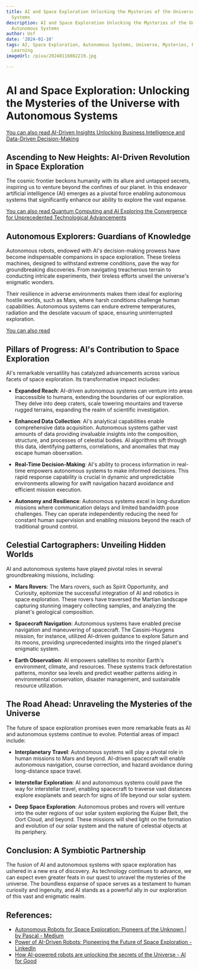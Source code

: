 ```yaml
---
title: AI and Space Exploration Unlocking the Mysteries of the Universe with Autonomous
  Systems
description: AI and Space Exploration Unlocking the Mysteries of the Universe with
  Autonomous Systems
author: Usf
date: '2024-01-10'
tags: AI, Space Exploration, Autonomous Systems, Universe, Mysteries, Robotics, Machine
  Learning
imageUrl: /pixa/20240116082219.jpg

---
```

# **AI and Space Exploration: Unlocking the Mysteries of  the Universe with Autonomous Systems**

[You can also  read AI-Driven Insights Unlocking Business Intelligence and Data-Driven Decision-Making](AI-Driven%20Insights%20Unlocking%20Business%20Intelligence%20and%20Data-Driven%20Decision-Making)


## Ascending to New Heights: AI-Driven Revolution in Space Exploration

The cosmic frontier beckons humanity with its allure and untapped secrets, inspiring us to venture beyond the confines of our planet. In this  endeavor artificial intelligence (AI) emerges as a  pivotal force enabling autonomous systems that significantly enhance our ability to explore the vast expanse.

[You  can also read  Quantum Computing and AI Exploring the Convergence for Unprecedented Technological Advancements](Quantum%20Computing%20and%20AI%20Exploring%20the%20Convergence%20for%20Unprecedented%20Technological%20Advancements)


## Autonomous  Explorers: Guardians of Knowledge

Autonomous robots, endowed with AI's decision-making  prowess have become indispensable companions in space exploration. These tireless machines, designed to withstand extreme conditions, pave the way for groundbreaking discoveries. From navigating treacherous terrain to conducting  intricate experiments, their tireless efforts unveil the universe's enigmatic wonders.

Their resilience in adverse environments makes them ideal for exploring hostile  worlds, such  as Mars, where harsh conditions challenge human capabilities. Autonomous systems can endure extreme temperatures, radiation and the desolate vacuum of space,  ensuring uninterrupted exploration.

[You can also  read ]()


##  Pillars of Progress: AI's Contribution  to Space Exploration

AI's remarkable versatility  has catalyzed advancements across various facets of space exploration. Its transformative impact includes:

- **Expanded Reach**: AI-driven autonomous systems can venture into areas  inaccessible to humans, extending  the boundaries of our exploration. They delve into deep craters, scale towering mountains and traverse rugged terrains, expanding the realm of scientific investigation.

- **Enhanced Data  Collection**: AI's analytical capabilities enable comprehensive data acquisition. Autonomous  systems gather vast amounts of data providing invaluable insights into the composition, structure, and processes of celestial bodies. AI algorithms sift through this data, identifying patterns, correlations,  and anomalies that may escape human observation.

- **Real-Time Decision-Making**: AI's ability  to  process information in real-time empowers autonomous systems to make informed  decisions. This  rapid response capability is crucial in dynamic  and unpredictable environments allowing for  swift navigation hazard avoidance and efficient mission execution.

- **Autonomy and Resilience**: Autonomous systems excel in long-duration missions where communication delays and limited bandwidth pose challenges. They can operate independently reducing the need for constant human supervision and enabling missions beyond the reach of traditional ground  control.

## Celestial Cartographers:  Unveiling Hidden Worlds

AI  and autonomous systems have played pivotal roles in several groundbreaking missions, including:

- **Mars Rovers**: The  Mars  rovers, such as  Spirit Opportunity, and Curiosity, epitomize the successful integration of AI and robotics in space exploration. These rovers have traversed the Martian landscape capturing stunning imagery collecting samples, and analyzing the planet's  geological composition.

- **Spacecraft Navigation**: Autonomous systems have enabled  precise navigation  and maneuvering of spacecraft. The Cassini-Huygens  mission, for instance, utilized AI-driven guidance to  explore Saturn and its moons, providing unprecedented  insights into the ringed planet's enigmatic  system.

- **Earth Observation**: AI  empowers satellites to monitor Earth's environment, climate,  and resources. These systems track deforestation patterns, monitor sea levels and predict weather patterns aiding in environmental conservation, disaster management, and  sustainable resource utilization.

## The Road  Ahead: Unraveling the Mysteries of  the Universe

The future  of space exploration promises even more  remarkable  feats  as  AI and autonomous systems  continue  to evolve. Potential areas of impact include:

- **Interplanetary Travel**: Autonomous systems will play a pivotal  role in human missions to Mars and beyond.  AI-driven spacecraft will enable autonomous navigation, course correction,  and hazard avoidance during long-distance space travel.

- **Interstellar Exploration**: AI and autonomous  systems could pave the way for  interstellar travel, enabling spacecraft to  traverse  vast distances explore  exoplanets and search for  signs of life beyond our solar system.

- **Deep Space Exploration**: Autonomous probes and rovers will venture into the outer regions of our  solar system exploring the Kuiper Belt, the Oort  Cloud, and beyond. These  missions will shed light on the formation  and  evolution of our solar system  and the nature of celestial objects at its periphery.

## Conclusion: A Symbiotic Partnership

The fusion of AI and autonomous systems with space exploration has ushered in a new era of discovery. As technology continues to advance, we can expect even greater feats in our quest to unravel the mysteries of the universe. The boundless expanse of space serves as a testament to human curiosity and ingenuity, and AI stands  as  a powerful ally in our exploration of this vast and enigmatic realm.

## References:
- [Autonomous Robots for Space Exploration: Pioneers of the Unknown | by Pascal - Medium](https://medium.com/@pascal9537/autonomous-robots-for-space-exploration-pioneers-of-the-unknown-05238815af5d)
- [Power of AI-Driven Robots: Pioneering the Future of Space Exploration - LinkedIn](https://www.linkedin.com/pulse/power-ai-driven-robots-pioneering-future-space-rama-chintakunta-6gvyc)
- [How AI-powered robots are unlocking the secrets of the Universe - AI for Good](https://aiforgood.itu.int/how-ai-powered-robots-are-unlocking-the-secrets-of-the-universe/)
